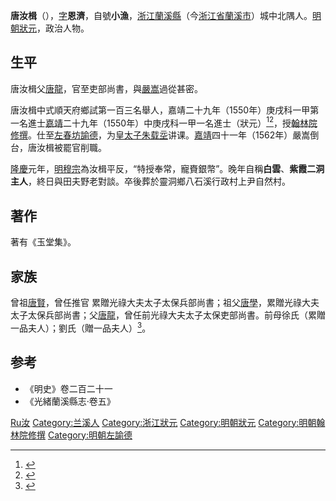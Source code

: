 {{明清人物信息框
| 姓名 = 唐汝楫
| 原名 =
| 圖片名稱= 
| 圖片大小 =
| 圖片說明 = 
| 最高職務 = 左春坊諭德
| 國家 = 大明 
| 爵位 =
| 籍貫 = [[浙江承宣布政使司|浙江承宣布政使司]][[金華府|金華府]][[蘭溪縣|蘭溪縣]]
| 族裔 = 
| 字號 = 字恩濟，自號小漁
| 諡號 =
| 出生日期 = 正德八年（1513年）
| 出生地點 =
| 逝世日期 = 萬曆二十五年（1597年）
| 逝世地點 =
| 墓葬 =
| 配偶 = 
| 親屬 = 父 [[唐龍_(明朝)|唐龍]]
| 出身 =
* 嘉靖二十九年庚戌科一甲第一名進士及第
| 經歷 =
| 著作 =  
}}
'''唐汝楫'''（{{bd|1513年||1597年|catIdx=T唐}}），[[表字|字]]'''恩濟'''，自號'''小漁'''，[[浙江承宣布政使司|浙江]][[蘭溪縣|蘭溪縣]]（今[[浙江省|浙江省]][[蘭溪市|蘭溪市]]）城中北隅人。[[明朝|明朝]][[狀元|狀元]]，政治人物。

== 生平 ==
唐汝楫父[[唐龍_(明朝)|唐龍]]，官至吏部尚書，與[[嚴嵩|嚴嵩]]過從甚密。

唐汝楫中式順天府鄉試第一百三名舉人，嘉靖二十九年（1550年）庚戌科一甲第一名進士[[嘉靖|嘉靖]]二十九年（1550年）中庚戌科一甲一名進士（狀元）<ref>{{Cite book|title=《皇明贡举考》卷五|author=[[张朝瑞|张朝瑞]]|publisher=《续修四库全书》史部第828册|year=|isbn=|location=|pages=}}</ref><ref>{{Cite book|title=贡举志五种 上|author=鲁小俊，江俊伟著|publisher=武汉大学出版社|year=2009|isbn=978-7-307-07043-1|location=武汉|pages=}}</ref>，授[[翰林院|翰林院]][[修撰|修撰]]。仕至[[左春坊|左春坊]][[諭德|諭德]]，为[[皇太子|皇太子]][[明穆宗|朱载坖]]讲课。[[嘉靖|嘉靖]]四十一年（1562年）嚴嵩倒台，唐汝楫被罷官削職。

[[隆庆_(明朝)|隆慶]]元年，[[明穆宗|明穆宗]]為汝楫平反，“特授奉常，寵賚銀幣”。晚年自稱'''白雲'''、'''紫霞二洞主人'''，終日與田夫野老對談。卒後葬於靈洞鄉八石溪行政村上尹自然村。

== 著作 ==
著有《玉堂集》。

== 家族 ==
曾祖[[唐賢|唐賢]]，曾任推官 累贈光祿大夫太子太保兵部尚書；祖父[[唐學|唐學]]，累贈光祿大夫太子太保兵部尚書；父[[唐龍_(明朝)|唐龍]]，曾任前光祿大夫太子太保吏部尚書。前母徐氏（累贈一品夫人）；劉氏（贈一品夫人）<ref>{{Cite book|title=天一阁藏明代科举录选刊 登科录 点校本|author=龚延明主编|publisher=宁波出版社|year=2016|isbn=978-7-5526-2320-8|location=宁波|pages=|quote=《天一閣藏明代科舉錄選刊.登科錄》之《嘉靖二十九年庚戌科殿試登科錄》}}</ref>。

== 参考 ==
{{reflist}}
* 《明史》卷二百二十一
* 《光緒蘭溪縣志·卷五》

{{嘉靖二十九年庚戌科殿試金榜}}

{{Authority control}}

{{DEFAULTSORT:Tang唐}}
[[Category:唐姓|Ru汝]]
[[Category:兰溪人|Category:兰溪人]]
[[Category:浙江狀元|Category:浙江狀元]]
[[Category:明朝狀元|Category:明朝狀元]]
[[Category:明朝翰林院修撰|Category:明朝翰林院修撰]]
[[Category:明朝左諭德|Category:明朝左諭德]]